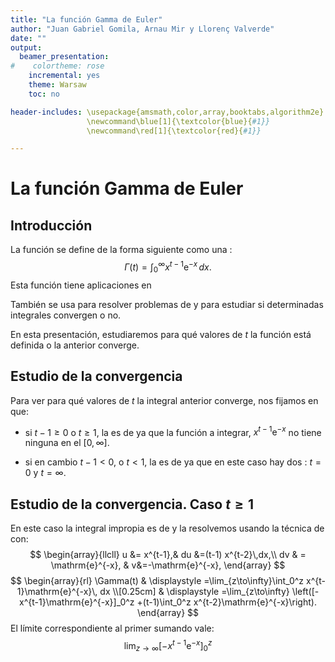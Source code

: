 ```yaml
---
title: "La función Gamma de Euler"
author: "Juan Gabriel Gomila, Arnau Mir y Llorenç Valverde"
date: ""
output:
  beamer_presentation:
#    colortheme: rose
    incremental: yes
    theme: Warsaw
    toc: no

header-includes: \usepackage{amsmath,color,array,booktabs,algorithm2e}
                 \newcommand\blue[1]{\textcolor{blue}{#1}}
                 \newcommand\red[1]{\textcolor{red}{#1}}

---
```



# La función Gamma de Euler

## Introducción
La función \red{Gamma de Euler} se define de la forma siguiente como una \red{integral impropia}:
$$
\Gamma(t)=\int_0^\infty x^{t-1}\mathrm{e}^{-x}\, dx. 
$$
Esta función tiene aplicaciones en \blue{física cuántica, astrofísica y dinámica de fluidos.}

También se usa para resolver problemas de \blue{convergencia de series} y \blue{problemas de integración impropia} para estudiar si determinadas integrales convergen o no.

En esta presentación, estudiaremos para qué valores de $t$ la función \red{Gamma} está definida o la \red{integral impropia} anterior converge.

## Estudio de la convergencia
Para ver para qué valores de $t$ la integral anterior converge, nos fijamos en que:

* si $t-1\geq 0$ o $t\geq 1$, la \red{integral impropia} es de \red{primera especie} ya que la función a integrar, $x^{t-1}\mathrm{e}^{-x}$ no tiene ninguna \red{singularidad} en el \blue{dominio de integración} $[0,\infty]$.

* si en cambio $t-1<0$, o $t<1$, la \red{integral impropia} es de \red{tercera especie} ya que en este caso hay dos \red{valores singulares}: $t=0$ y $t=\infty$.

## Estudio de la convergencia. Caso $t\geq 1$
En este caso la integral impropia es de \red{primera especie} y la resolvemos usando la técnica de \blue{integración por partes:} con:
$$
\begin{array}{llcll}
u  &= x^{t-1},& du &=(t-1) x^{t-2}\,dx,\\
dv & = \mathrm{e}^{-x}, & v&=-\mathrm{e}^{-x},
\end{array}
$$
$$
\begin{array}{rl}
\Gamma(t) & \displaystyle =\lim_{z\to\infty}\int_0^z x^{t-1}\mathrm{e}^{-x}\, dx \\[0.25cm] & \displaystyle =\lim_{z\to\infty} \left([-x^{t-1}\mathrm{e}^{-x}]_0^z +(t-1)\int_0^z x^{t-2}\mathrm{e}^{-x}\right).
\end{array}
$$
El límite correspondiente al primer sumando vale:
$$
\lim_{z\to\infty}  [-x^{t-1}\mathrm{e}^{-x}]_0^z 
$$